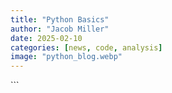 ```yaml
---
title: "Python Basics"
author: "Jacob Miller"
date: 2025-02-10
categories: [news, code, analysis]
image: "python_blog.webp"
---
```


```
